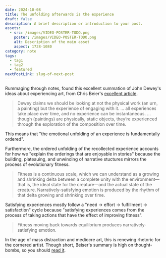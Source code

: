 ```yaml
---
date: 2024-10-08
title: The unfolding afterwards is the experience
draft: false
description: A brief description or introduction to your post.
assets:
  - src: /images/VIDEO-POSTER-TODO.png
    poster: /images/VIDEO-POSTER-TODO.png
    alt: Description of the main asset
    aspect: 1728-1080
category: note
tags:
  - tag1
  - tag2
  - featured
nextPostLink: slug-of-next-post
---
```


Rummaging through notes, found this excellent summation of John Dewey's ideas about experiencing art, from Chris Beier's [excellent article](https://gravitylobby.club/dewey.html).

> Dewey claims we should be looking at not the physical work (an urn, a painting) but the experience of engaging with it. … all experiences take place over time, and no experience can be instantaneous. …though (paintings) are physically, static objects, they’re experienced through the exploration of the composition over time.

This means that "the emotional unfolding of an experience is fundamentally ordered".

Furthermore, the ordered unfolding of the recollected experience accounts for how we "explain the orderings that are enjoyable in stories" because the building, plateauing, and unwinding of narrative stuctures mirrors the process of evolutionary fitness.

> Fitness is a continuous scale, which we can understand as a growing and shrinking delta between a complete unity with the environment—that is, the ideal state for the creature—and the actual state of the creature. Narratively-satisfying emotion is produced by the rhythm of that delta growing and shrinking over time.

Satisfying experiences mostly follow a "need → effort → fulfillment → satisfaction" cycle because "satisfying experiences comes from the process of taking actions that have the effect of improving fitness".

> Fitness moving back towards equilibrium produces narratively-satisfying emotion.

In the age of mass distraction and mediocre art, this is renewing rhetoric for the cornered artist. Though short, Beiser's summary is high on thought-bombs, so you should [read it](https://gravitylobby.club/dewey.html).
